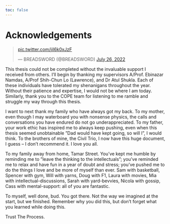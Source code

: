 ```yaml
---
toc: false
---
```

# Acknowledgements {.unnumbered}


<blockquote class="twitter-tweet"><p lang="zxx" dir="ltr"><a href="https://t.co/jiI6k0xJzF">pic.twitter.com/jiI6k0xJzF</a></p>&mdash; BREADSWORD (@BREADSWORD) <a href="https://twitter.com/BREADSWORD/status/1552075956751200258?ref_src=twsrc%5Etfw">July 26, 2022</a></blockquote> <script async src="https://platform.twitter.com/widgets.js" charset="utf-8"></script>

This thesis could not be completed without the invaluable support I received from others.
I’ll begin by thanking my supervisors A/Prof. Ebinazar Namdas, A/Prof Shih-Chun Lo
(Lawrence), and Dr Atul Shukla. Each of these individuals have tolerated my shenanigans
throughout the year. Without their patience and expertise, I would not be where I am
today. Similarly, thank you to the COPE team for listening to me ramble and struggle my
way through this thesis.


I want to next thank my family who have always got my back. To my mother, even
though I may waterboard you with nonsense physics, the calls and conversations you have
endured do not go underappreciated. To my father, your work ethic has inspired me to
always keep pushing, even when this thesis seemed unobtainable ”Dad would have kept
going, so will I”, I would think. To the brothers of mine, the Civil Trio, I now have this huge
document, I guess – I don’t recommend it. I love you all.


To my family away from home, Tamar Street. You’ve kept me humble by reminding me
to ”leave the thinking to the intellectuals”; you’ve reminded me to relax and have fun in a
year of doubt and stress; you’ve pushed me to do the things I love and be more of myself
than ever. Sam with basketball, Spencer with gym, Will with yarns, Doug with F1, Laura
with movies, Mia with intellectual-discussions, Sarah with yard-bevvies, Nicola with gossip,
Cass with mental-support: all of you are fantastic.


To myself, well done, bud. You got there. Not the way we imagined at the start, but we
finished. Remember why you did this, but don’t forget what you learned while doing this.


Trust The Process.